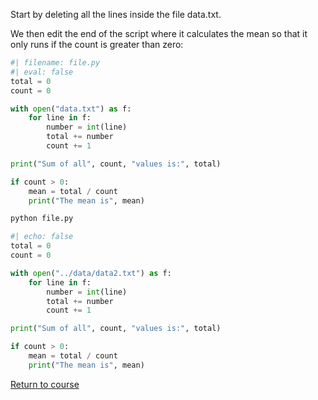 

Start by deleting all the lines inside the file data.txt.

We then edit the end of the script where it calculates the mean so that it only runs if the count is greater than zero:

```python
#| filename: file.py
#| eval: false
total = 0
count = 0

with open("data.txt") as f:
    for line in f:
        number = int(line)
        total += number
        count += 1

print("Sum of all", count, "values is:", total)

if count > 0:
    mean = total / count
    print("The mean is", mean)
```

```.bash
python file.py
```

```python
#| echo: false
total = 0
count = 0

with open("../data/data2.txt") as f:
    for line in f:
        number = int(line)
        total += number
        count += 1

print("Sum of all", count, "values is:", total)

if count > 0:
    mean = total / count
    print("The mean is", mean)
```

[Return to course](../appendix/appendix_files.qmd#exercise-2)